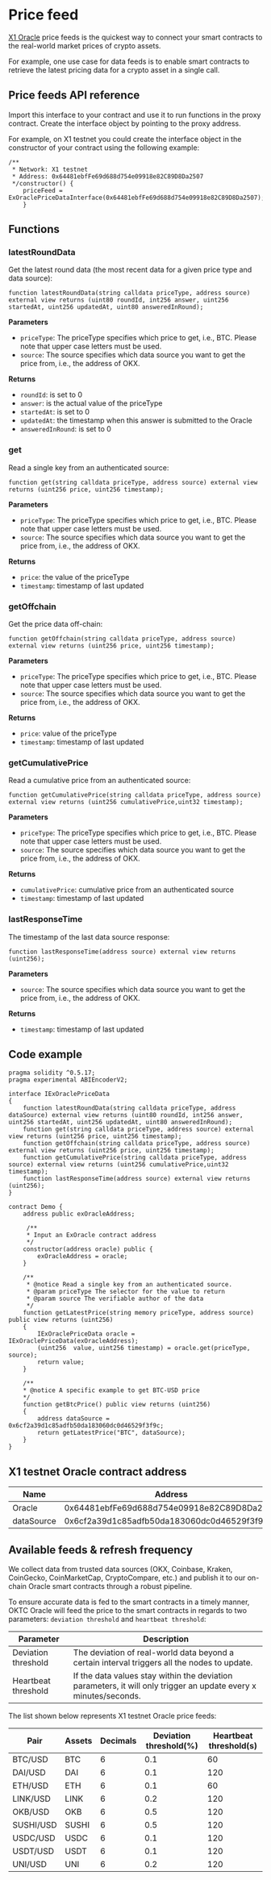 # Price feed
[X1 Oracle](https://www.okx.com/x1/oracle "X1 Oracle") price feeds is the quickest way to connect your smart contracts to the real-world market prices of crypto assets.

For example, one use case for data feeds is to enable smart contracts to retrieve the latest pricing data for a crypto asset in a single call.

## Price feeds API reference

Import this interface to your contract and use it to run functions in the proxy contract. Create the interface object by pointing to the proxy address.

For example, on X1 testnet you could create the interface object in the constructor of your contract using the following example:

```solidity
/**
 * Network: X1 testnet
 * Address: 0x64481ebfFe69d688d754e09918e82C89D8Da2507
 */constructor() {
    priceFeed = ExOraclePriceDataInterface(0x64481ebfFe69d688d754e09918e82C89D8Da2507);
    }
```

## Functions
### latestRoundData
Get the latest round data (the most recent data for a given price type and data source):
```solidity
function latestRoundData(string calldata priceType, address source) external view returns (uint80 roundId, int256 answer, uint256 startedAt, uint256 updatedAt, uint80 answeredInRound);
```

**Parameters**
- `priceType`: The priceType specifies which price to get, i.e., BTC. Please note that upper case letters must be used.
- `source`: The source specifies which data source you want to get the price from, i.e., the address of OKX.

**Returns**
- `roundId`: is set to 0
- `answer`: is the actual value of the priceType
- `startedAt`: is set to 0
- `updatedAt`: the timestamp when this answer is submitted to the Oracle
- `answeredInRound`: is set to 0

### get
Read a single key from an authenticated source:
```solidity
function get(string calldata priceType, address source) external view returns (uint256 price, uint256 timestamp);
```

**Parameters**
- `priceType`: The priceType specifies which price to get, i.e., BTC. Please note that upper case letters must be used.
- `source`: The source specifies which data source you want to get the price from, i.e., the address of OKX.

**Returns**
- `price`: the value of the priceType
- `timestamp`: timestamp of last updated


### getOffchain
Get the price data off-chain:
```solidity
function getOffchain(string calldata priceType, address source) external view returns (uint256 price, uint256 timestamp);
```

**Parameters**
- `priceType`: The priceType specifies which price to get, i.e., BTC. Please note that upper case letters must be used.
- `source`: The source specifies which data source you want to get the price from, i.e., the address of OKX.

**Returns**
- `price`: value of the priceType
- `timestamp`: timestamp of last updated

### getCumulativePrice
Read a cumulative price from an authenticated source:
```solidity
function getCumulativePrice(string calldata priceType, address source) external view returns (uint256 cumulativePrice,uint32 timestamp);
```

**Parameters**
- `priceType`: The priceType specifies which price to get, i.e., BTC. Please note that upper case letters must be used.
- `source`: The source specifies which data source you want to get the price from, i.e., the address of OKX.

**Returns**
- `cumulativePrice`: cumulative price from an authenticated source
- `timestamp`: timestamp of last updated


### lastResponseTime
The timestamp of the last data source response:
```solidity
function lastResponseTime(address source) external view returns (uint256);
```

**Parameters**
- `source`: The source specifies which data source you want to get the price from, i.e., the address of OKX.

**Returns**
- `timestamp`: timestamp of last updated

## Code example
```solidity
pragma solidity ^0.5.17;
pragma experimental ABIEncoderV2;

interface IExOraclePriceData
{
    function latestRoundData(string calldata priceType, address dataSource) external view returns (uint80 roundId, int256 answer, uint256 startedAt, uint256 updatedAt, uint80 answeredInRound);
    function get(string calldata priceType, address source) external view returns (uint256 price, uint256 timestamp);
    function getOffchain(string calldata priceType, address source) external view returns (uint256 price, uint256 timestamp);
    function getCumulativePrice(string calldata priceType, address source) external view returns (uint256 cumulativePrice,uint32 timestamp);
    function lastResponseTime(address source) external view returns (uint256);
}

contract Demo {
    address public exOracleAddress;
    
     /**
     * Input an ExOracle contract address
     */
    constructor(address oracle) public {
        exOracleAddress = oracle;
    }
    
    /**
     * @notice Read a single key from an authenticated source. 
     * @param priceType The selector for the value to return
     * @param source The verifiable author of the data
     */
    function getLatestPrice(string memory priceType, address source) public view returns (uint256) 
    {
        IExOraclePriceData oracle = IExOraclePriceData(exOracleAddress);
        (uint256  value, uint256 timestamp) = oracle.get(priceType, source);
        return value;
    }
    
    /**
    * @notice A specific example to get BTC-USD price
    */
    function getBtcPrice() public view returns (uint256) 
    {
        address dataSource = 0x6cf2a39d1c85adfb50da183060dc0d46529f3f9c;
        return getLatestPrice("BTC", dataSource);
    }
}
```


## X1 testnet Oracle contract address
| Name | Address |
| - | - |
| Oracle  |0x64481ebfFe69d688d754e09918e82C89D8Da2507|
| dataSource |0x6cf2a39d1c85adfb50da183060dc0d46529f3f9c|


## Available feeds & refresh frequency
We collect data from trusted data sources (OKX, Coinbase, Kraken, CoinGecko, CoinMarketCap, CryptoCompare, etc.) and publish it to our on-chain Oracle smart contracts through a robust pipeline.

To ensure accurate data is fed to the smart contracts in a timely manner, OKTC Oracle will feed the price to the smart contracts in regards to two parameters: `deviation threshold` and `heartbeat threshold`:

| Parameter | Description |
| - | - |
| Deviation threshold | The deviation of real-world data beyond a certain interval triggers all the nodes to update. |
| Heartbeat threshold | If the data values stay within the deviation parameters, it will only trigger an update every x minutes/seconds. |

The list shown below represents X1 testnet Oracle price feeds:

| Pair | Assets |  Decimals | Deviation threshold(%)| Heartbeat threshold(s) |
| - | - |-|-|-|
| BTC/USD | BTC |6|0.1|60|
| DAI/USD | DAI |6|0.1|120|
| ETH/USD | ETH |6|0.1|60|
| LINK/USD | LINK |6|0.2|120|
| OKB/USD | OKB |6|0.5|120|
| SUSHI/USD | SUSHI |6|0.5|120|
| USDC/USD | USDC |6|0.1|120|
| USDT/USD | USDT |6|0.1|120|
| UNI/USD | UNI |6|0.2|120|









